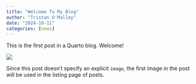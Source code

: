 ```yaml
---
title: "Welcome To My Blog"
author: "Tristan O'Malley"
date: "2024-10-11"
categories: [news]
---
```


This is the first post in a Quarto blog. Welcome!

![](thumbnail.jpg)

Since this post doesn't specify an explicit `image`, the first image in the post will be used in the listing page of posts.

